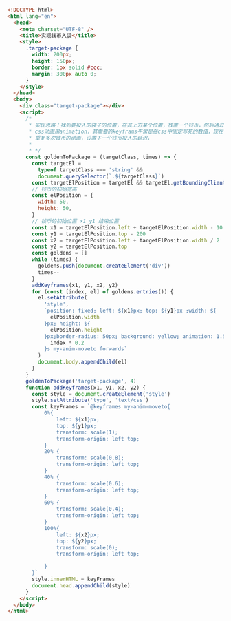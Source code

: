 ```html
<!DOCTYPE html>
<html lang="en">
  <head>
    <meta charset="UTF-8" />
    <title>实现钱币入袋</title>
    <style>
      .target-package {
        width: 200px;
        height: 150px;
        border: 1px solid #ccc;
        margin: 300px auto 0;
      }
    </style>
  </head>
  <body>
    <div class="target-package"></div>
    <script>
      /*
       * 实现思路：找到要投入的袋子的位置，在其上方某个位置，放置一个钱币，然后通过动画设置开始和结束的效果，并且设置开始和结束的缩放。
       * css动画用animation，其需要的keyframs平常是在css中固定写死的数值，现在需要动态传入位置信息，所以需要JS动态生成style标签，
       * 重复多次钱币的动画，设置下一个钱币投入的延迟，
       *
       * */
      const goldenToPackage = (targetClass, times) => {
        const targetEl =
          typeof targetClass === 'string' &&
          document.querySelector(`.${targetClass}`)
        const targetElPosition = targetEl && targetEl.getBoundingClientRect()
        // 钱币的初始宽高
        const elPosition = {
          width: 50,
          height: 50,
        }
        // 钱币的初始位置 x1 y1 结束位置
        const x1 = targetElPosition.left + targetElPosition.width - 10
        const y1 = targetElPosition.top - 200
        const x2 = targetElPosition.left + targetElPosition.width / 2
        const y2 = targetElPosition.top
        const goldens = []
        while (times) {
          goldens.push(document.createElement('div'))
          times--
        }
        addKeyframes(x1, y1, x2, y2)
        for (const [index, el] of goldens.entries()) {
          el.setAttribute(
            'style',
            `position: fixed; left: ${x1}px; top: ${y1}px ;width: ${
              elPosition.width
            }px; height: ${
              elPosition.height
            }px;border-radius: 50px; background: yellow; animation: 1.58s linear ${
              index * 0.2
            }s my-anim-moveto forwards`
          )
          document.body.appendChild(el)
        }
      }
      goldenToPackage('target-package', 4)
      function addKeyframes(x1, y1, x2, y2) {
        const style = document.createElement('style')
        style.setAttribute('type', 'text/css')
        const keyFrames = `@keyframes my-anim-moveto{
            0%{
                left: ${x1}px;
                top: ${y1}px;
                transform: scale(1);
                transform-origin: left top;
            }
            20% {
                transform: scale(0.8);
                transform-origin: left top;
            }
            40% {
                transform: scale(0.6);
                transform-origin: left top;
            }
            60% {
                transform: scale(0.4);
                transform-origin: left top;
            }
            100%{
                left: ${x2}px;
                top: ${y2}px;
                transform: scale(0);
                transform-origin: left top;

            }
        }`
        style.innerHTML = keyFrames
        document.head.appendChild(style)
      }
    </script>
  </body>
</html>
```
